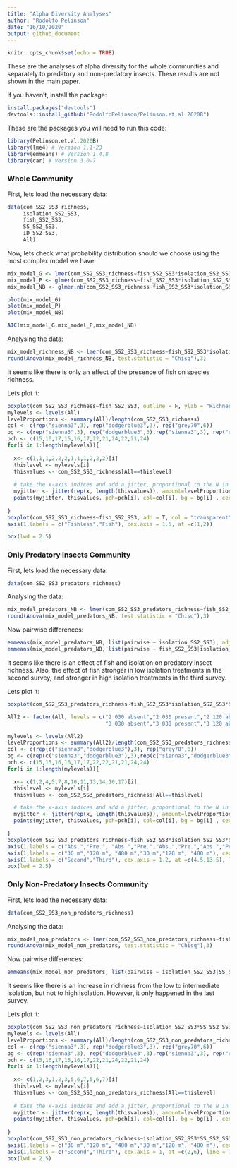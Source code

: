 ```yaml
---
title: "Alpha Diversity Analyses"
author: "Rodolfo Pelinson"
date: "16/10/2020"
output: github_document
---
```


```r
knitr::opts_chunk$set(echo = TRUE)
```


These are the analyses of alpha diversity for the whole communities and separately to predatory and non-predatory insects. These results are not shown in the main paper.

If you haven't, install the package:
```r
install.packages("devtools")
devtools::install_github("RodolfoPelinson/Pelinson.et.al.2020B")
```

These are the packages you will need to run this code:
```r
library(Pelinson.et.al.2020B)
library(lme4) # Version 1.1-23
library(emmeans) # Version 1.4.8
library(car) # Version 3.0-7
```


### Whole Community
First, lets load the necessary data:
```r
data(com_SS2_SS3_richness,
     isolation_SS2_SS3,
     fish_SS2_SS3,
     SS_SS2_SS3,
     ID_SS2_SS3,
     All)
```


Now, lets check what probability distribution should we choose using the most complex model we have:
```r
mix_model_G <- lmer(com_SS2_SS3_richness~fish_SS2_SS3*isolation_SS2_SS3*SS_SS2_SS3 + (1|ID_SS2_SS3), REML = F, control = lmerControl(optimizer = "bobyqa"))
mix_model_P <- glmer(com_SS2_SS3_richness~fish_SS2_SS3*isolation_SS2_SS3*SS_SS2_SS3 + (1|ID_SS2_SS3), family = "poisson", control = glmerControl(optimizer = "bobyqa"))
mix_model_NB <- glmer.nb(com_SS2_SS3_richness~fish_SS2_SS3*isolation_SS2_SS3*SS_SS2_SS3 + (1|ID_SS2_SS3), control = glmerControl(optimizer = "bobyqa"))

plot(mix_model_G)
plot(mix_model_P)
plot(mix_model_NB)

AIC(mix_model_G,mix_model_P,mix_model_NB)
```


Analysing the data:
```r
mix_model_richness_NB <- lmer(com_SS2_SS3_richness~fish_SS2_SS3*isolation_SS2_SS3*SS_SS2_SS3 + (1|ID_SS2_SS3), control = lmerControl(optimizer = "bobyqa"))
round(Anova(mix_model_richness_NB, test.statistic = "Chisq"),3)
```
It seems like there is only an effect of the presence of fish on species richness.

Lets plot it:
```r
boxplot(com_SS2_SS3_richness~fish_SS2_SS3, outline = F, ylab = "Richness", xlab = "", at = c(1,2), lwd = 1.5, col = "transparent", xaxt="n")
mylevels <- levels(All)
levelProportions <- summary(All)/length(com_SS2_SS3_richness)
col <- c(rep("sienna3",3), rep("dodgerblue3",3), rep("grey70",6))
bg <- c(rep("sienna3",3), rep("dodgerblue3",3),rep("sienna3",3), rep("dodgerblue3",3))
pch <- c(15,16,17,15,16,17,22,21,24,22,21,24)
for(i in 1:length(mylevels)){
  
  x<- c(1,1,1,2,2,2,1,1,1,2,2,2)[i]
  thislevel <- mylevels[i]
  thisvalues <- com_SS2_SS3_richness[All==thislevel]
  
  # take the x-axis indices and add a jitter, proportional to the N in each level
  myjitter <- jitter(rep(x, length(thisvalues)), amount=levelProportions[i]/0.3)
  points(myjitter, thisvalues, pch=pch[i], col=col[i], bg = bg[i] , cex = 1.5, lwd = 3) 
  
}
boxplot(com_SS2_SS3_richness~fish_SS2_SS3, add = T, col = "transparent", outline = F,at = c(1,2), lwd = 1.5, xaxt="n")
axis(1,labels = c("Fishless","Fish"), cex.axis = 1.5, at =c(1,2))

box(lwd = 2.5)
```




### Only Predatory Insects Community
First, lets load the necessary data:
```r
data(com_SS2_SS3_predators_richness)
```

Analysing the data:
```r
mix_model_predators_NB <- lmer(com_SS2_SS3_predators_richness~fish_SS2_SS3*isolation_SS2_SS3*SS_SS2_SS3 + (1|ID_SS2_SS3), control = lmerControl(optimizer = "bobyqa"))
round(Anova(mix_model_predators_NB, test.statistic = "Chisq"),3)
```

Now pairwise differences:
```r
emmeans(mix_model_predators_NB, list(pairwise ~ isolation_SS2_SS3), adjust = "sidak")
emmeans(mix_model_predators_NB, list(pairwise ~ fish_SS2_SS3|isolation_SS2_SS3|SS_SS2_SS3), adjust = "sidak")
```
It seems like there is an effect of fish and isolation on predatory insect richness. Also, the effect of fish stronger in low isolation treatments in the second survey, and stronger in high isolation treatments in the third survey.


Lets plot it:
```r
boxplot(com_SS2_SS3_predators_richness~fish_SS2_SS3*isolation_SS2_SS3*SS_SS2_SS3, outline = F, ylab = "Richness", xlab = "", lwd = 1.5, ylim = c(0,8), col = "transparent", main = "Predators", at = c(1,2,4,5,7,8,10,11,13,14,16,17), xaxt="n")

All2 <- factor(All, levels = c("2 030 absent","2 030 present","2 120 absent","2 120 present","2 480 absent","2 480 present",
                               "3 030 absent","3 030 present","3 120 absent","3 120 present","3 480 absent","3 480 present"))

mylevels <- levels(All2)
levelProportions <- summary(All2)/length(com_SS2_SS3_predators_richness)
col <- c(rep(c("sienna3","dodgerblue3"),3), rep("grey70",6))
bg <- c(rep(c("sienna3","dodgerblue3"),3),rep(c("sienna3","dodgerblue3"),3))
pch <- c(15,15,16,16,17,17,22,22,21,21,24,24)
for(i in 1:length(mylevels)){

  x<- c(1,2,4,5,7,8,10,11,13,14,16,17)[i]
  thislevel <- mylevels[i]
  thisvalues <- com_SS2_SS3_predators_richness[All==thislevel]

  # take the x-axis indices and add a jitter, proportional to the N in each level
  myjitter <- jitter(rep(x, length(thisvalues)), amount=levelProportions[i]/0.8)
  points(myjitter, thisvalues, pch=pch[i], col=col[i], bg = bg[i] , cex = 1.5, lwd = 3)

}
boxplot(com_SS2_SS3_predators_richness~fish_SS2_SS3*isolation_SS2_SS3*SS_SS2_SS3, add = T, outline = F,at = c(1,2,4,5,7,8,10,11,13,14,16,17), lwd = 1.5, col = "transparent", xaxt="n")
axis(1,labels = c("Abs.","Pre.", "Abs.","Pre.","Abs.","Pre.","Abs.","Pre.", "Abs.","Pre.","Abs.","Pre."), cex.axis = 0.8, at =c(1,2,4,5,7,8,10,11,13,14,16,17))
axis(1,labels = c("30 m","120 m", "480 m","30 m","120 m", "480 m"), cex.axis = 1, at =c(1.5,4.5,7.5,10.5,13.5,16.5), line = 1.5, tick = F )
axis(1,labels = c("Second","Third"), cex.axis = 1.2, at =c(4.5,13.5), line = 3, tick = F )
box(lwd = 2.5)

```





### Only Non-Predatory Insects Community
First, lets load the necessary data:
```r
data(com_SS2_SS3_non_predators_richness)
```

Analysing the data:
```r
mix_model_non_predators <- lmer(com_SS2_SS3_non_predators_richness~fish_SS2_SS3*isolation_SS2_SS3*SS_SS2_SS3 + (1|ID_SS2_SS3), control = lmerControl(optimizer = "bobyqa"))
round(Anova(mix_model_non_predators, test.statistic = "Chisq"),3)
```

Now pairwise differences:
```r
emmeans(mix_model_non_predators, list(pairwise ~ isolation_SS2_SS3|SS_SS2_SS3), adjust = "sidak")
```
It seems like there is an increase in richness from the low to intermediate isolation, but not to high isolation. However, it only happened in the last survey.


Lets plot it:
```r
boxplot(com_SS2_SS3_non_predators_richness~isolation_SS2_SS3*SS_SS2_SS3, outline = F, ylab = "Richness", xlab = "", at = c(1,2,3,5,6,7), lwd = 1.5, col = "transparent", xaxt="n", main = "Non Predators")
mylevels <- levels(All)
levelProportions <- summary(All)/length(com_SS2_SS3_non_predators_richness)
col <- c(rep("sienna3",3), rep("dodgerblue3",3), rep("grey70",6))
bg <- c(rep("sienna3",3), rep("dodgerblue3",3),rep("sienna3",3), rep("dodgerblue3",3))
pch <- c(15,16,17,15,16,17,22,21,24,22,21,24)
for(i in 1:length(mylevels)){
  
  x<- c(1,2,3,1,2,3,5,6,7,5,6,7)[i]
  thislevel <- mylevels[i]
  thisvalues <- com_SS2_SS3_non_predators_richness[All==thislevel]
  
  # take the x-axis indices and add a jitter, proportional to the N in each level
  myjitter <- jitter(rep(x, length(thisvalues)), amount=levelProportions[i]/0.3)
  points(myjitter, thisvalues, pch=pch[i], col=col[i], bg = bg[i] , cex = 1.5, lwd = 3) 
  
}
boxplot(com_SS2_SS3_non_predators_richness~isolation_SS2_SS3*SS_SS2_SS3, add = T, col = "transparent", outline = F,at = c(1,2,3,5,6,7), lwd = 1.5,  xaxt="n") 
axis(1,labels = c("30 m","120 m", "480 m","30 m","120 m", "480 m"), cex.axis = 0.8, at =c(1,2,3,5,6,7))
axis(1,labels = c("Second","Third"), cex.axis = 1, at =c(2,6), line = 1.5, tick = F )
box(lwd = 2.5)
```
